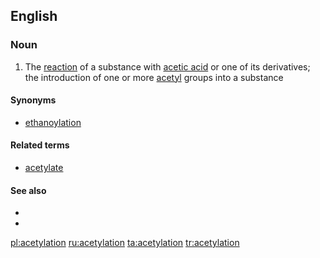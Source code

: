==English==

===Noun===
{{en-noun}}

# {{chemistry}} The [[reaction]] of a substance with [[acetic acid]] or one of its derivatives; the introduction of one or more [[acetyl]] groups into a substance

====Synonyms====
*[[ethanoylation]]

====Related terms====
*[[acetylate]]

====See also====
*{{pedialite}}
*{{pedialite|Acetyl}}

[[pl:acetylation]]
[[ru:acetylation]]
[[ta:acetylation]]
[[tr:acetylation]]